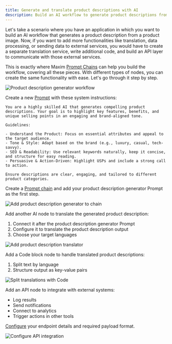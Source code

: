 ```yaml
---
title: Generate and translate product descriptions with AI
description: Build an AI workflow to generate product descriptions from images using Prompt Chains
---
```


Let's take a scenario where you have an application in which you want to build an AI workflow that generates a product description from a product image. Now, if you want to add more functionalities like translation, data processing, or sending data to external services, you would have to create a separate translation service, write additional code, and build an API layer to communicate with those external services.

This is exactly where Maxim [Prompt Chains](/docs/evaluate/how-to/evaluate-chains/experiment-with-prompt-chains) can help you build the workflow, covering all these pieces. With different types of nodes, you can create the same functionality with ease. Let's go through it step by step.

![Product description generator workflow](/images/docs/evaluate/how-to/prompt-chains/tutorials/product-description-generator-and-translator-chain.png)

<Steps>
<Step title="Create Prompt that generates product description">

Create a new [Prompt](/docs/evaluate/how-to/evaluate-prompts/experiment-in-prompt-playground) with these system instructions:

```plaintext title="System instructions for product description generator"
You are a highly skilled AI that generates compelling product descriptions. Your goal is to highlight key features, benefits, and unique selling points in an engaging and brand-aligned tone.

Guidelines:

- Understand the Product: Focus on essential attributes and appeal to the target audience.
- Tone & Style: Adapt based on the brand (e.g., luxury, casual, tech-savvy).
- SEO & Readability: Use relevant keywords naturally, keep it concise, and structure for easy reading.
- Persuasive & Action-Driven: Highlight USPs and include a strong call to action.

Ensure descriptions are clear, engaging, and tailored to different product categories.
```

</Step>

<Step title="Add the Prompt to a chain">

Create a [Prompt chain](/docs/evaluate/how-to/evaluate-chains/experiment-with-prompt-chains) and add your product description generator Prompt as the first step.

![Add product description generator to chain](/images/docs/evaluate/how-to/prompt-chains/tutorials/product-description-generator-bot-prompt-node.png)

</Step>

<Step title="Add translation support">

Add another AI node to translate the generated product description:

1. Connect it after the product description generator Prompt
2. Configure it to translate the product description output
3. Choose your target languages

![Add product description translator](/images/docs/evaluate/how-to/prompt-chains/tutorials/translator-prompt-node.png)

</Step>

<Step title="Process translations with code block node">

Add a Code block node to handle translated product descriptions:

1. Split text by language
2. Structure output as key-value pairs

![Split translations with Code](/images/docs/evaluate/how-to/prompt-chains/tutorials/code-block-node.png)

</Step>

<Step title="Connect logging service">

Add an API node to integrate with external systems:

- Log results
- Send notifications
- Connect to analytics
- Trigger actions in other tools

[Configure](/docs/evaluate/how-to/evaluate-chains/use-api-nodes-within-chains) your endpoint details and required payload format.

![Configure API integration](/images/docs/evaluate/how-to/prompt-chains/tutorials/api-block-node.png)

</Step>
</Steps>
